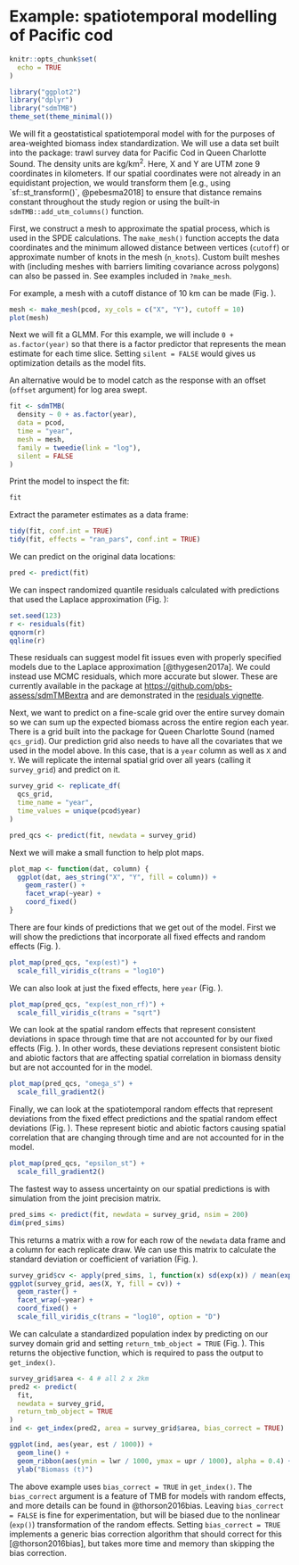 \clearpage

# Example: spatiotemporal modelling of Pacific cod {#app:pcod}

```r
knitr::opts_chunk$set(
  echo = TRUE
)
```

```r
library("ggplot2")
library("dplyr")
library("sdmTMB")
theme_set(theme_minimal())
```

We will fit a geostatistical spatiotemporal model with \pkg{sdmTMB} for the purposes of area-weighted biomass index standardization. We will use a data set built into the package: trawl survey data for Pacific Cod in Queen Charlotte Sound. The density units are kg/km^2^. Here, X and Y are UTM zone 9 coordinates in kilometers. If our spatial coordinates were not already in an equidistant projection, we would transform them [e.g., using `sf::st_transform()`, @pebesma2018] to ensure that distance remains constant throughout the study region or using the built-in `sdmTMB::add_utm_columns()` function.

First, we construct a mesh to approximate the spatial process, which is used in the SPDE calculations. The `make_mesh()` function accepts the data coordinates and the minimum allowed distance between vertices (`cutoff`) or approximate number of knots in the mesh (`n_knots`). Custom built meshes with \pkg{INLA} (including meshes with barriers limiting covariance across polygons) can also be passed in. See examples included in `?make_mesh`.

For example, a mesh with a cutoff distance of 10 km can be made (Fig.\ \ref{fig:plot-mesh}).

```r
mesh <- make_mesh(pcod, xy_cols = c("X", "Y"), cutoff = 10)
plot(mesh)
```

Next we will fit a GLMM. For this example, we will include `0 + as.factor(year)` so that there is a factor predictor that represents the mean estimate for each time slice. Setting `silent = FALSE` would gives us optimization details as the model fits.

An alternative would be to model catch as the response with an offset (`offset` argument) for log area swept.

```r
fit <- sdmTMB(
  density ~ 0 + as.factor(year),
  data = pcod,
  time = "year", 
  mesh = mesh,
  family = tweedie(link = "log"),
  silent = FALSE
)
```

Print the model to inspect the fit:

```r
fit
```

Extract the parameter estimates as a data frame:

```r
tidy(fit, conf.int = TRUE)
tidy(fit, effects = "ran_pars", conf.int = TRUE)
```

We can predict on the original data locations:

```r
pred <- predict(fit)
```

We can inspect randomized quantile residuals calculated with predictions that used the Laplace approximation (Fig.\ \ref{fig:laplace-resids-vis}):

```r
set.seed(123)
r <- residuals(fit)
qqnorm(r)
qqline(r)
```

These residuals can suggest model fit issues even with properly specified models due to the Laplace approximation [@thygesen2017a]. We could instead use MCMC residuals, which more accurate but slower. These are currently available in the \pkg{sdmTMBextra} package at <https://github.com/pbs-assess/sdmTMBextra> and are demonstrated in the [residuals vignette](https://pbs-assess.github.io/sdmTMB/articles/).

Next, we want to predict on a fine-scale grid over the entire survey domain so we can sum up the expected biomass across the entire region each year. There is a grid built into the \pkg{sdmTMB} package for Queen Charlotte Sound (named `qcs_grid`). Our prediction grid also needs to have all the covariates that we used in the model above. In this case, that is a `year` column as well as `X` and `Y`. We will replicate the internal spatial grid over all years (calling it `survey_grid`) and predict on it.

```r
survey_grid <- replicate_df(
  qcs_grid, 
  time_name = "year", 
  time_values = unique(pcod$year)
)

pred_qcs <- predict(fit, newdata = survey_grid)
```

Next we will make a small function to help plot maps.

```r
plot_map <- function(dat, column) {
  ggplot(dat, aes_string("X", "Y", fill = column)) +
    geom_raster() +
    facet_wrap(~year) +
    coord_fixed()
}
```

There are four kinds of predictions that we get out of the model. First we will show the predictions that incorporate all fixed effects and random effects (Fig.\ \ref{fig:plot-all-effects}). 

```r
plot_map(pred_qcs, "exp(est)") +
  scale_fill_viridis_c(trans = "log10") 
```

We can also look at just the fixed effects, here `year` (Fig.\ \ref{fig:plot-fix-defects}).

```r
plot_map(pred_qcs, "exp(est_non_rf)") +
  scale_fill_viridis_c(trans = "sqrt")
```

We can look at the spatial random effects that represent consistent deviations in space through time that are not accounted for by our fixed effects (Fig.\ \ref{fig:plot-spatial-effects}). In other words, these deviations represent consistent biotic and abiotic factors that are affecting spatial correlation in biomass density but are not accounted for in the model.

```r
plot_map(pred_qcs, "omega_s") +
  scale_fill_gradient2()
```

Finally, we can look at the spatiotemporal random effects that represent deviations from the fixed effect predictions and the spatial random effect deviations (Fig.\ \ref{fig:plot-spatiotemporal-effects}). These represent biotic and abiotic factors causing spatial correlation that are changing through time and are not accounted for in the model.

```r
plot_map(pred_qcs, "epsilon_st") +
  scale_fill_gradient2()
```

The fastest way to assess uncertainty on our spatial predictions is with simulation from the joint precision matrix.

```r
pred_sims <- predict(fit, newdata = survey_grid, nsim = 200)
dim(pred_sims)
```

This returns a matrix with a row for each row of the `newdata` data frame and a column for each replicate draw. We can use this matrix to calculate the standard deviation or coefficient of variation (Fig.\ \ref{fig:sims-cv-plot}).

```r
survey_grid$cv <- apply(pred_sims, 1, function(x) sd(exp(x)) / mean(exp(x)))
ggplot(survey_grid, aes(X, Y, fill = cv)) +
  geom_raster() +
  facet_wrap(~year) +
  coord_fixed() +
  scale_fill_viridis_c(trans = "log10", option = "D")
```

We can calculate a standardized population index by predicting on our survey domain grid and setting `return_tmb_object = TRUE` (Fig.\ \ref{fig:pcod-app-index}). This returns the \pkg{TMB} objective function, which is required to pass the output to `get_index()`.

```r
survey_grid$area <- 4 # all 2 x 2km
pred2 <- predict(
  fit,
  newdata = survey_grid, 
  return_tmb_object = TRUE
)
ind <- get_index(pred2, area = survey_grid$area, bias_correct = TRUE)

ggplot(ind, aes(year, est / 1000)) +
  geom_line() +
  geom_ribbon(aes(ymin = lwr / 1000, ymax = upr / 1000), alpha = 0.4) +
  ylab("Biomass (t)")
```

The above example uses `bias_correct = TRUE` in `get_index()`. The `bias_correct` argument is a feature of TMB for models with random effects, and more details can be found in @thorson2016bias. Leaving `bias_correct = FALSE` is fine for experimentation, but will be biased due to the nonlinear (`exp()`) transformation of the random effects. Setting `bias_correct = TRUE` implements a generic bias correction algorithm that should correct for this [@thorson2016bias], but takes more time and memory than skipping the bias correction.
